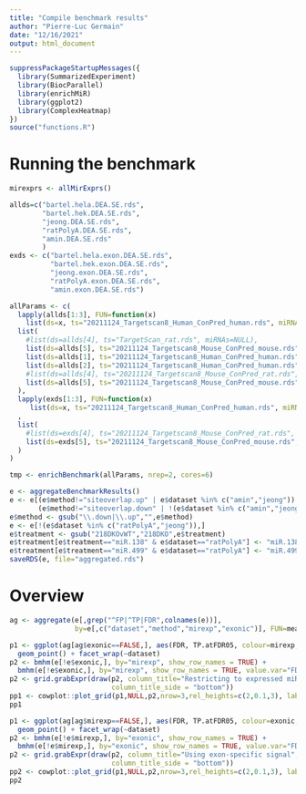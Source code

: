 ```yaml
---
title: "Compile benchmark results"
author: "Pierre-Luc Germain"
date: "12/16/2021"
output: html_document
---
```


```r
suppressPackageStartupMessages({
  library(SummarizedExperiment)
  library(BiocParallel)
  library(enrichMiR)
  library(ggplot2)
  library(ComplexHeatmap)
})
source("functions.R")
```

# Running the benchmark

```r
mirexprs <- allMirExprs()

allds=c("bartel.hela.DEA.SE.rds",
        "bartel.hek.DEA.SE.rds",
        "jeong.DEA.SE.rds",
        "ratPolyA.DEA.SE.rds",
        "amin.DEA.SE.rds"
        )
exds <- c("bartel.hela.exon.DEA.SE.rds",
          "bartel.hek.exon.DEA.SE.rds", 
          "jeong.exon.DEA.SE.rds",
          "ratPolyA.exon.DEA.SE.rds",
          "amin.exon.DEA.SE.rds")

allParams <- c(
  lapply(allds[1:3], FUN=function(x)
    list(ds=x, ts="20211124_Targetscan8_Human_ConPred_human.rds", miRNAs=NULL) ),
  list(
    #list(ds=allds[4], ts="TargetScan_rat.rds", miRNAs=NULL),
    list(ds=allds[5], ts="20211124_Targetscan8_Mouse_ConPred_mouse.rds", miRNAs=NULL),
    list(ds=allds[1], ts="20211124_Targetscan8_Human_ConPred_human.rds", miRNAs=mirexprs$hela),
    list(ds=allds[2], ts="20211124_Targetscan8_Human_ConPred_human.rds", miRNAs=mirexprs$hek),
    #list(ds=allds[4], ts="20211124_Targetscan8_Mouse_ConPred_rat.rds", miRNAs=mirexprs$rat),
    list(ds=allds[5], ts="20211124_Targetscan8_Mouse_ConPred_mouse.rds", miRNAs=mirexprs$mouse)
  ),
  lapply(exds[1:3], FUN=function(x) 
     list(ds=x, ts="20211124_Targetscan8_Human_ConPred_human.rds", miRNAs=NULL) )
  ,
  list(
    #list(ds=exds[4], ts="20211124_Targetscan8_Mouse_ConPred_rat.rds", miRNAs=NULL),
    list(ds=exds[5], ts="20211124_Targetscan8_Mouse_ConPred_mouse.rds", miRNAs=NULL)
  )
)

tmp <- enrichBenchmark(allParams, nrep=2, cores=6)

e <- aggregateBenchmarkResults()
e <- e[(e$method!="siteoverlap.up" | e$dataset %in% c("amin","jeong")) &
       (e$method!="siteoverlap.down" | !(e$dataset %in% c("amin","jeong"))),]
e$method <- gsub("\\.down|\\.up","",e$method)
e <- e[!(e$dataset %in% c("ratPolyA","jeong")),]
e$treatment <- gsub("218DKOvWT","218DKO",e$treatment)
e$treatment[e$treatment=="miR.138" & e$dataset=="ratPolyA"] <- "miR.138vNeg"
e$treatment[e$treatment=="miR.499" & e$dataset=="ratPolyA"] <- "miR.499vNeg"
saveRDS(e, file="aggregated.rds")
```

# Overview

```r
ag <- aggregate(e[,grep("^FP|^TP|FDR",colnames(e))], 
                by=e[,c("dataset","method","mirexp","exonic")], FUN=mean)
```


```r
p1 <- ggplot(ag[ag$exonic==FALSE,], aes(FDR, TP.atFDR05, colour=mirexp, shape=method)) + 
  geom_point() + facet_wrap(~dataset)
p2 <- bmhm(e[!e$exonic,], by="mirexp", show_row_names = TRUE) + 
  bmhm(e[!e$exonic,], by="mirexp", show_row_names = TRUE, value.var="FDR")
p2 <- grid.grabExpr(draw(p2, column_title="Restricting to expressed miRNAs", 
                         column_title_side = "bottom"))
pp1 <- cowplot::plot_grid(p1,NULL,p2,nrow=3,rel_heights=c(2,0.1,3), labels=c("A","","B"))
pp1
```

```r
p1 <- ggplot(ag[ag$mirexp==FALSE,], aes(FDR, TP.atFDR05, colour=exonic, shape=method)) + 
  geom_point() + facet_wrap(~dataset)
p2 <- bmhm(e[!e$mirexp,], by="exonic", show_row_names = TRUE) + 
  bmhm(e[!e$mirexp,], by="exonic", show_row_names = TRUE, value.var="FDR")
p2 <- grid.grabExpr(draw(p2, column_title="Using exon-specific signal", 
                         column_title_side = "bottom"))
pp2 <- cowplot::plot_grid(p1,NULL,p2,nrow=3,rel_heights=c(2,0.1,3), labels=c("A","","B"))
pp2
```
